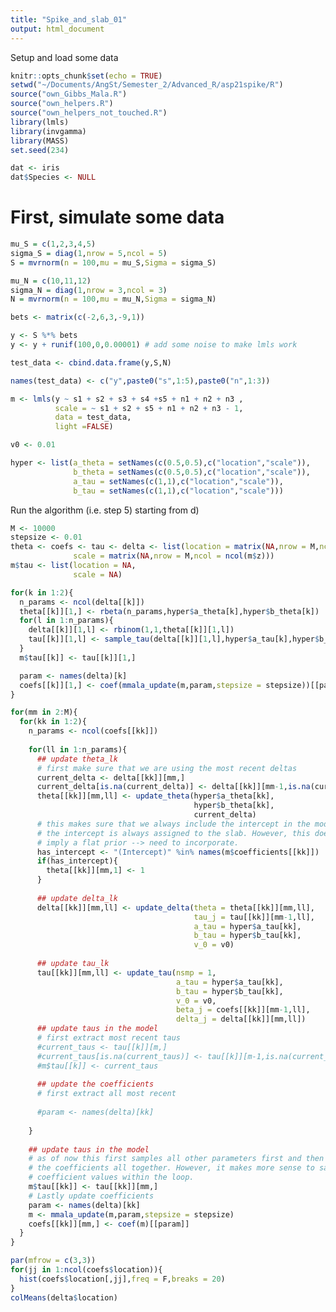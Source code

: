 ```yaml
---
title: "Spike_and_slab_01"
output: html_document
---
```

Setup and load some data
```r
knitr::opts_chunk$set(echo = TRUE)
setwd("~/Documents/AngSt/Semester_2/Advanced_R/asp21spike/R")
source("own_Gibbs_Mala.R")
source("own_helpers.R")
source("own_helpers_not_touched.R")
library(lmls)
library(invgamma)
library(MASS)
set.seed(234)

dat <- iris
dat$Species <- NULL
```

# First, simulate some data
```r
mu_S = c(1,2,3,4,5)
sigma_S = diag(1,nrow = 5,ncol = 5)
S = mvrnorm(n = 100,mu = mu_S,Sigma = sigma_S)

mu_N = c(10,11,12)
sigma_N = diag(1,nrow = 3,ncol = 3)
N = mvrnorm(n = 100,mu = mu_N,Sigma = sigma_N)

bets <- matrix(c(-2,6,3,-9,1))

y <- S %*% bets
y <- y + runif(100,0,0.00001) # add some noise to make lmls work

test_data <- cbind.data.frame(y,S,N)

names(test_data) <- c("y",paste0("s",1:5),paste0("n",1:3))
```


```r

m <- lmls(y ~ s1 + s2 + s3 + s4 +s5 + n1 + n2 + n3 ,
          scale = ~ s1 + s2 + s5 + n1 + n2 + n3 - 1,
          data = test_data,
          light =FALSE)
```


```r
v0 <- 0.01

hyper <- list(a_theta = setNames(c(0.5,0.5),c("location","scale")),
              b_theta = setNames(c(0.5,0.5),c("location","scale")),
              a_tau = setNames(c(1,1),c("location","scale")),
              b_tau = setNames(c(1,1),c("location","scale")))
```

Run the algorithm (i.e. step 5) starting from d)

```r
M <- 10000
stepsize <- 0.01
theta <- coefs <- tau <- delta <- list(location = matrix(NA,nrow = M,ncol = ncol(m$x)),
              scale = matrix(NA,nrow = M,ncol = ncol(m$z)))
m$tau <- list(location = NA,
              scale = NA)
```

```r

for(k in 1:2){
  n_params <- ncol(delta[[k]])
  theta[[k]][1,] <- rbeta(n_params,hyper$a_theta[k],hyper$b_theta[k])
  for(l in 1:n_params){
    delta[[k]][1,l] <- rbinom(1,1,theta[[k]][1,l])
    tau[[k]][1,l] <- sample_tau(delta[[k]][1,l],hyper$a_tau[k],hyper$b_tau[k],v0)
  }
  m$tau[[k]] <- tau[[k]][1,]

  param <- names(delta)[k]
  coefs[[k]][1,] <- coef(mmala_update(m,param,stepsize = stepsize))[[param]]
}
```

```r
for(mm in 2:M){
  for(kk in 1:2){
    n_params <- ncol(coefs[[kk]])
    
    for(ll in 1:n_params){
      ## update theta_lk
      # first make sure that we are using the most recent deltas
      current_delta <- delta[[kk]][mm,]
      current_delta[is.na(current_delta)] <- delta[[kk]][mm-1,is.na(current_delta)]
      theta[[kk]][mm,ll] <- update_theta(hyper$a_theta[kk],
                                         hyper$b_theta[kk],
                                         current_delta)
      # this makes sure that we always include the intercept in the model
      # the intercept is always assigned to the slab. However, this does not 
      # imply a flat prior --> need to incorporate.
      has_intercept <- "(Intercept)" %in% names(m$coefficients[[kk]])
      if(has_intercept){
        theta[[kk]][mm,1] <- 1
      }
      
      ## update delta_lk
      delta[[kk]][mm,ll] <- update_delta(theta = theta[[kk]][mm,ll],
                                         tau_j = tau[[kk]][mm-1,ll],
                                         a_tau = hyper$a_tau[kk],
                                         b_tau = hyper$b_tau[kk],
                                         v_0 = v0)
      
      ## update tau_lk
      tau[[kk]][mm,ll] <- update_tau(nsmp = 1,
                                     a_tau = hyper$a_tau[kk],
                                     b_tau = hyper$b_tau[kk],
                                     v_0 = v0,
                                     beta_j = coefs[[kk]][mm-1,ll],
                                     delta_j = delta[[kk]][mm,ll])
      ## update taus in the model
      # first extract most recent taus
      #current_taus <- tau[[k]][m,]
      #current_taus[is.na(current_taus)] <- tau[[k]][m-1,is.na(current_taus)]
      #m$tau[[k]] <- current_taus
      
      ## update the coefficients
      # first extract all most recent 
      
      #param <- names(delta)[kk]
      
    }
    
    ## update taus in the model
    # as of now this first samples all other parameters first and then samples 
    # the coefficients all together. However, it makes more sense to sample the
    # coefficient values within the loop. 
    m$tau[[kk]] <- tau[[kk]][mm,]
    # Lastly update coefficients
    param <- names(delta)[kk]
    m <- mmala_update(m,param,stepsize = stepsize)
    coefs[[kk]][mm,] <- coef(m)[[param]]
  }
}

```

```r
par(mfrow = c(3,3))
for(jj in 1:ncol(coefs$location)){
  hist(coefs$location[,jj],freq = F,breaks = 20)
}
colMeans(delta$location)

```

